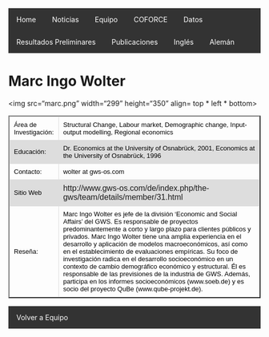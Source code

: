 
         
<html>
<head>
<style>
table {
    font-family: arial, sans-serif;
    border-collapse: collapse;
    width: 100%;
}

td, th {
    border: 1px solid #dddddd;
    text-align: left;
    padding: 8px;
}

tr:nth-child(even) {
    background-color: #dddddd;
}
</style>

<style>
ul {
    list-style-type: none;
    margin: 0;
    padding: 0;
    overflow: hidden;
    background-color: #333;
}

li {
    float: left;
}

li a {
    display: block;
    color: white;
    text-align: center;
    padding: 14px 16px;
    text-decoration: none;
}

li a:hover {
    background-color: #111;
}
</style>

</head>
<body>

<ul>
  <li><a href="http://www.coforce.cl/index.html">Home</a></li>
  <li><a href="http://www.coforce.cl/noticias.html">Noticias</a></li>
  <li><a href="http://www.coforce.cl/equipo.html">Equipo</a></li>
  <li><a href="http://www.coforce.cl/quienessomos.html">COFORCE</a></li>
  <li><a href="http://www.coforce.cl/datos.html">Datos</a></li>
  <li><a href="http://www.coforce.cl/resultados.html">Resultados Preliminares</a></li>
  <li><a href="http://www.coforce.cl/publicacion.html">Publicaciones</a></li>
  <li><a href="http://en.coforce.cl/index.html">Inglés</a></li>
  <li><a href="http://ger.coforce.cl/index.html">Alemán</a></li>
</ul>

<h1>Marc Ingo Wolter </h1>
 
<img src="marc.png" width="299" height="350" align= top * left * bottom>

<table border="2">

<tr>
<td> <font size="2" color="black">Área de Investigación:</font>
 </td>

<td> <font size="2" color="black"> Structural Change, Labour market, Demographic change, Input-output modelling, Regional economics </font></td>

<tr>

<td> <font size="2" color="black"> Educación:</font>
 </td>

<td> <font size="2" color="black"> Dr. Economics at the University of Osnabrück, 2001, Economics at the University of Osnabrück, 1996 </font>
</td>

</tr>

<tr>
<td> <font size="2" color="black"> Contacto:</font> </td>

<td> <font size="2" color="black"> wolter at gws-os.com </font> </td>

</tr>

<tr> 
<td > <font size="2" color="black"> Sitio Web </font> </td> 
<td> http://www.gws-os.com/de/index.php/the-gws/team/details/member/31.html </td>

<tr>
<td> 
<font size="2" color="black"> Reseña: </font> </td>
<td><font size="2" color="black"> 
Marc Ingo Wolter es jefe de la división ‘Economic and Social Affairs’ del GWS. Es responsable de proyectos predominantemente a corto y largo plazo para clientes públicos y privados. Marc Ingo Wolter tiene una amplia experiencia en el desarrollo y aplicación de modelos macroeconómicos, así como en el establecimiento de evaluaciones empíricas. Su foco de investigación radica en el desarrollo socioeconómico en un contexto de cambio demográfico económico y estructural. Él es responsable de las previsiones de la industria de GWS. Además, participa en los informes socioeconómicos (www.soeb.de) y es socio del proyecto QuBe (www.qube-projekt.de).</font> 
</td>
</tr>
</tr>


</table> 

- <a href="http://www.coforce.cl/equipo.html"> Volver a Equipo </a>

</body>


</html>